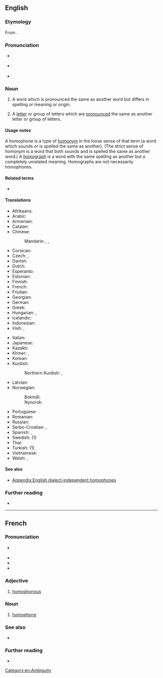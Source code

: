 ==English==

===Etymology===
From {{confix|en|homo|phone}}.

===Pronunciation===
* {{a|UK}} {{IPA|en|/ˈhɒməfəʊ̯n/}}
* {{a|US}} {{IPA|en|/ˈhɔməfoʊ̯n/|/ˈhɑməfoʊ̯n/}}
* {{audio|en|en-us-homophone.ogg|Audio (US)}}

===Noun===
{{examples|sense=English words|
* {{m|en|carat}} and {{m|en|caret}}
* {{m|en|carrot}} and {{m|en|karat}}
}}
{{en-noun}}

# {{lb|en|semantics}} A word which is pronounced the same as another word but differs in spelling ''or'' meaning ''or'' origin.
# A [[letter]] or group of letters which are [[pronounced]] the same as another letter or group of letters.

====Usage notes====
A homophone is a type of [[homonym]] in the loose sense of that term (a word which sounds ''or'' is spelled the same as another). (The strict sense of ''homonym'' is a word that both sounds and is spelled the same as another word.) A [[homograph]] is a word with the same spelling as another but a completely unrelated meaning. Homographs are not necessarily homophones.

====Related terms====
* {{l|en|homophonous|pos=adjective}}

====Translations====
{{trans-top|words with the same pronunciation}}
* Afrikaans: {{t+|af|homofoon}}
* Arabic: {{t|ar|لَفْظَة مُتَجَانِسَة|f|tr=lafẓa mutajānisa}}
* Armenian: {{t-needed|hy}}
* Catalan: {{t+|ca|homòfon}}
* Chinese:
*: Mandarin: {{t+|cmn|同音詞|sc=Hani}}, {{t+|cmn|同音词|tr=tóngyīncí|sc=Hani}}, {{qualifier|of Chinese characters}} {{t+|cmn|同音字|tr=tóngyīnzì|sc=Hani}}
* Corsican: {{t-needed|co}}
* Czech: {{t+|cs|homofon|m}}, {{t|cs|homofonum|n}}
* Danish: {{t+|da|homofon|c}}
* Dutch: {{t+|nl|homofoon|m}}
* Esperanto: {{t|eo|homofono}}
* Estonian: {{t|et|homofoon}}
* Finnish: {{t+|fi|homofoni}}
* French: {{t+|fr|homophone|m}}
* Friulian: {{t|fur|omofon|m}}
* Georgian: {{t|ka|ომოფონი}}
* German: {{t+|de|Homophon|n}}
* Greek: {{t+|el|ομόφωνος|m}}
* Hungarian: {{t|hu|homofon}} {{q|not infrequently spelled {{m|hu|homofón}}}}, {{t|hu|[[azonos]] [[kiejtésű]], [[de]] [[eltérő]] [[jelentésű]] ([[és]] [[gyakran]] [[eltérő]] [[alakú]]) [[szó]]}}
* Icelandic: {{t|is|samhljóma orð|n-p}}
* Indonesian: {{t+|id|homofon}}
* Irish: {{t|ga|homafón|m}}, {{t|ga|téarma comhfhuaimneach|m}}
{{trans-mid}}
* Italian: {{t|it|omofono|m}}
* Japanese: {{t|ja|同音語|tr=どうおんご, dōongo}}
* Kazakh: {{t|kk|омофон}}
* Khmer: {{t+|km|សូរដូច|tr=soo dooc|sc=Khmr}}, {{t|km|កល្បសព្ទ|sc=Khmr|tr=kɑlpa’sap}}
* Korean: {{t+|ko|동음이의어}}
* Kurdish:
*: Northern Kurdish: {{t+|kmr|hevdeng}}, {{t+|kmr|homofon}}
* Latvian: {{t-needed|lv}}
* Norwegian:
*: Bokmål: {{t+|nb|homofon|m}}
*: Nynorsk: {{t|nn|homofon|m}}
* Portuguese: {{t+|pt|homófono|m}}
* Romanian: {{t+|ro|omofon|m}}
* Russian: {{t+|ru|омофо́н|m}}
* Serbo-Croatian: {{t+|sh|homofon|m}}, {{t+|sh|istozvučnica|f}}
* Spanish: {{t+|es|homófono|m}}, {{t|es|homófona|f}}
* Swedish: {{t+|sv|homofon|c}} (1)
* Thai: {{t+|th|คำพ้องเสียง}}
* Turkish: {{t|tr|sesteş kelime}} (1), {{t+|tr|sesteş}}
* Vietnamese: {{t-needed|vi}}
* Welsh: {{t|cy|cyfunsain|m}}, {{t|cy|homoffon|m}}
{{trans-bottom}}

====See also====
* [[Appendix:English dialect-independent homophones]]
{{nyms|en}}

===Further reading===
* {{pedia}}

[[Category:en:Ambiguity]]

----

==French==

===Pronunciation===
* {{fr-muteh}} {{fr-IPA}}
* {{audio|fr|LL-Q150 (fra)-DSwissK-homophone.wav|Audio}}
* {{rhymes|fr|ɔn}}
* {{homophones|fr|homophones}}

===Adjective===
{{fr-adj}}

# [[homophonous]]

===Noun===
{{fr-noun|m}}

# {{lb|fr|semantics}} [[#English|homophone]]

===See also===
* {{projectlink|wikipedia|Homophone|lang=fr}}

===Further reading===
* {{R:TLFi}}